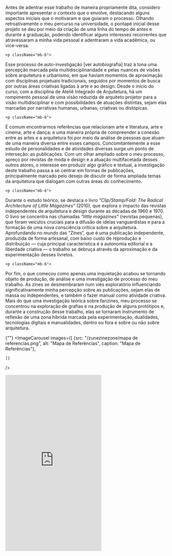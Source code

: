 
<div className="space-y-8">
  <div className="prose prose-lg max-w-none">
    <p className="mb-6">
  Antes de adentrar esse trabalho de maneira propriamente dita, considero importante apresentar o contexto que o envolve, destacando alguns aspectos iniciais que o motivaram e que guiaram o processo. Olhando retroativamente o meu percurso na universidade, o pontapé inicial desse projeto se deu por meio da criação de uma linha do tempo de antes e durante a graduação, podendo identificar alguns interesses recorrentes que atravessaram a minha vida pessoal e adentraram a vida acadêmica, ou vice-versa.
</p>

    <p className="mb-6">
Esse processo de auto-investigação [ver autobiografia] traz à tona uma percepção marcada pela multidisciplinaridade e pelas nuances de visões sobre arquitetura e urbanismo, em que haviam momentos de aproximação com disciplinas projetuais tradicionais, seguidos por momentos de busca por outras áreas criativas ligadas à arte e ao design. Desde o início do curso, com a disciplina de Ateliê Integrado de Arquitetura, há um rompimento pessoal de uma visão reduzida de arquiteto projetor para a visão multidisciplinar e com possibilidades de atuações distintas, sejam elas marcadas por narrativas humanas, urbanas, criativas ou distópicas.
</p>

    <p className="mb-6">
É comum encontrarmos referências que relacionam arte e literatura, arte e cinema, arte e dança; e uma maneira própria de compreender a conexão entre as artes e a arquitetura foi por meio da análise de pessoas que atuam de uma maneira diversa entre esses campos. Concomitantemente a esse estudo de personalidades e de atividades diversas surge um ponto de interseção: as publicações. Com um olhar ampliado sobre o meu processo, apreço por revistas de moda e design e a atuação multifacetada desses outros atores, o interesse em produzir algo gráfico e textual, a investigação deste trabalho passa a se centrar em formas de publicações, principalmente marcado pelo desejo de discutir de forma ampliada temas da arquitetura que dialogam com outras áreas do conhecimento.
</p>

    <p className="mb-6">
Durante o estudo teórico, se destaca o livro _“Clip/Stamp/Fold: The Radical Architecture of Little Magazines”_ (2010), que explora o impacto das revistas independentes de arquitetura e design durante as décadas de 1960 e 1970. O livro se concentra nas chamadas _“little magazines”_ (revistas pequenas), que foram veículos cruciais para a difusão de ideias vanguardistas e para a formação de uma nova consciência crítica sobre a arquitetura. Aprofundando no mundo das “Zines”, que é uma publicação independente, produzida de forma artesanal, com baixo custo de reprodução e distribuição — cuja principal característica é a autonomia editorial e a liberdade criativa — o trabalho se debruça através da aproximação e da experimentação desses livretos.
</p>

    <p className="mb-6">
Por fim, o que começou como apenas uma inquietação acabou se tornando objeto de produção, de análise e uma investigação de processo do meu trabalho. As zines se desmembraram num viés exploratório influenciando significativamente minha percepção sobre as publicações, sejam elas de massa ou independentes, e também o fazer manual como atividade criativa. Mais do que uma investigação teórica sobre fanzines, meu processo se concentrou na exploração de grafias e na produção de alguns protótipos e, durante a construção desse trabalho, elas se tornaram instrumento de reflexão de uma zona híbrida marcada pela experimentação, dualidades, tecnologias digitais e manualidades, dentro ou fora e sobre ou não sobre arquitetura.
</p>
  </div>

  {""}
  <ImageCarousel
    images={[
        {src: "/zunezinezone/mapa de referencias.png", alt: "Mapa de Referências", caption: "Mapa de Referências"},
  
    ]}
  />

  <iframe className="w-full" height="550" src="https://www.youtube.com/embed/BycH7Z-yAeU?si=R6Cz7qSJx5hoYMhq" title="YouTube video player" frameborder="0" allow="accelerometer; autoplay; clipboard-write; encrypted-media; gyroscope; picture-in-picture; web-share" referrerpolicy="strict-origin-when-cross-origin" allowfullscreen></iframe>

</div>

